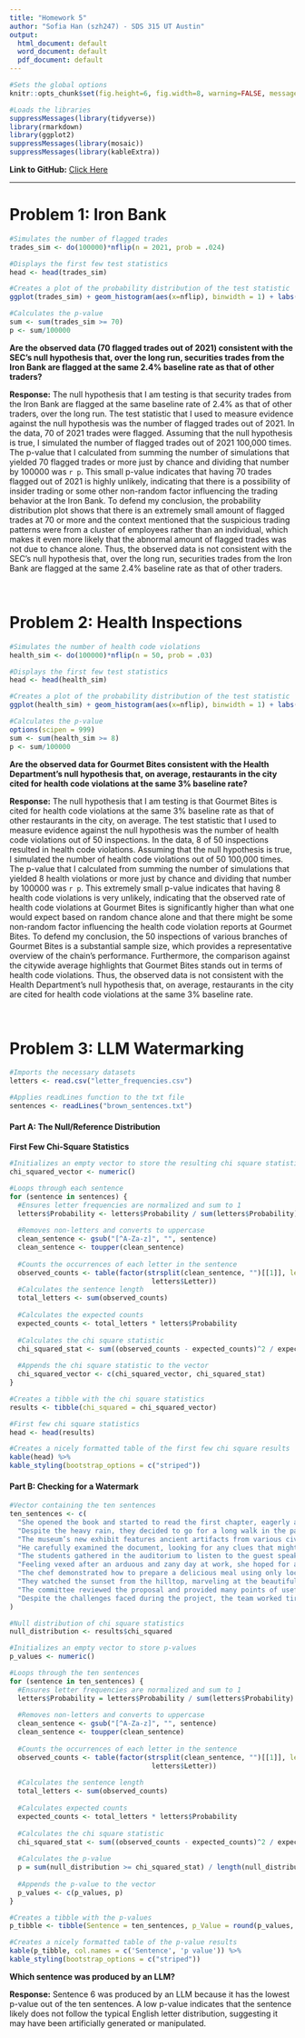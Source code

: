---
title: "Homework 5"
author: "Sofia Han (szh247) - SDS 315 UT Austin"
output:
  html_document: default
  word_document: default
  pdf_document: default
---

```{r global_options, echo=FALSE, warning=FALSE}
#Sets the global options
knitr::opts_chunk$set(fig.height=6, fig.width=8, warning=FALSE, message=FALSE, error=FALSE, tidy=TRUE, tidy.opts=list(width.cutoff=60))

#Loads the libraries 
suppressMessages(library(tidyverse))
library(rmarkdown)
library(ggplot2)
suppressMessages(library(mosaic))
suppressMessages(library(kableExtra))
```

**Link to GitHub:** [Click Here](https://github.com/sofiahan/SDS-315-Homework)

***

# **Problem 1: Iron Bank**

```{r echo=FALSE}
#Simulates the number of flagged trades 
trades_sim <- do(100000)*nflip(n = 2021, prob = .024)

#Displays the first few test statistics
head <- head(trades_sim)

#Creates a plot of the probability distribution of the test statistic
ggplot(trades_sim) + geom_histogram(aes(x=nflip), binwidth = 1) + labs(title = "Probability Distribution of The Number of Flagged Trades out of 2021", x = "Number of Flagged Trades", y = "Frequency")

#Calculates the p-value
sum <- sum(trades_sim >= 70) 
p <- sum/100000 
```


**Are the observed data (70 flagged trades out of 2021) consistent with the SEC's null hypothesis that, over the long run, securities trades from the Iron Bank are flagged at the same 2.4% baseline rate as that of other traders?**

**Response:** The null hypothesis that I am testing is that security trades from the Iron Bank are flagged at the same baseline rate of 2.4% as that of other traders, over the long run. The test statistic that I used to measure evidence against the null hypothesis was the number of flagged trades out of 2021. In the data, 70 of 2021 trades were flagged. Assuming that the null hypothesis is true, I simulated the number of flagged trades out of 2021 100,000 times. The p-value that I calculated from summing the number of simulations that yielded 70 flagged trades or more just by chance and dividing that number by 100000 was `r p`. This small p-value indicates that having 70 trades flagged out of 2021 is highly unlikely, indicating that there is a possibility of insider trading or some other non-random factor influencing the trading behavior at the Iron Bank. To defend my conclusion, the probability distribution plot shows that there is an extremely small amount of flagged trades at 70 or more and the context mentioned that the suspicious trading patterns were from a cluster of employees rather than an individual, which makes it even more likely that the abnormal amount of flagged trades was not due to chance alone. Thus, the observed data is not consistent with the SEC's null hypothesis that, over the long run, securities trades from the Iron Bank are flagged at the same 2.4% baseline rate as that of other traders.   

<br>

# **Problem 2: Health Inspections**

```{r echo=FALSE}
#Simulates the number of health code violations
health_sim <- do(100000)*nflip(n = 50, prob = .03)

#Displays the first few test statistics
head <- head(health_sim)

#Creates a plot of the probability distribution of the test statistic
ggplot(health_sim) + geom_histogram(aes(x=nflip), binwidth = 1) + labs(title = "Probability Distribution of The Number of Health Code Violations out of 50 Inspections", x = "Number of Health Code Violations", y = "Frequency")

#Calculates the p-value
options(scipen = 999)
sum <- sum(health_sim >= 8) 
p <- sum/100000 
```


**Are the observed data for Gourmet Bites consistent with the Health Department's null hypothesis that, on average, restaurants in the city cited for health code violations at the same 3% baseline rate?**

**Response:** The null hypothesis that I am testing is that Gourmet Bites is cited for health code violations at the same 3% baseline rate as that of other restaurants in the city, on average. The test statistic that I used to measure evidence against the null hypothesis was the number of health code violations out of 50 inspections. In the data, 8 of 50 inspections resulted in health code violations. Assuming that the null hypothesis is true, I simulated the number of health code violations out of 50 100,000 times. The p-value that I calculated from summing the number of simulations that yielded 8 health violations or more just by chance and dividing that number by 100000 was `r p`. This extremely small p-value indicates that having 8 health code violations is very unlikely, indicating that the observed rate of health code violations at Gourmet Bites is significantly higher than what one would expect based on random chance alone and that there might be some non-random factor influencing the health code violation reports at Gourmet Bites. To defend my conclusion, the 50 inspections of various branches of Gourmet Bites is a substantial sample size, which provides a representative overview of the chain's performance. Furthermore, the comparison against the citywide average highlights that Gourmet Bites stands out in terms of health code violations. Thus, the observed data is not consistent with the Health Department's null hypothesis that, on average, restaurants in the city are cited for health code violations at the same 3% baseline rate. 

<br>

# **Problem 3: LLM Watermarking**

```{r echo=FALSE}
#Imports the necessary datasets
letters <- read.csv("letter_frequencies.csv")

#Applies readLines function to the txt file 
sentences <- readLines("brown_sentences.txt")
```

#### Part A: The Null/Reference Distribution

**First Few Chi-Square Statistics**
```{r echo=FALSE}
#Initializes an empty vector to store the resulting chi square statistics
chi_squared_vector <- numeric()

#Loops through each sentence 
for (sentence in sentences) {
  #Ensures letter frequencies are normalized and sum to 1
  letters$Probability <- letters$Probability / sum(letters$Probability)
  
  #Removes non-letters and converts to uppercase
  clean_sentence <- gsub("[^A-Za-z]", "", sentence)
  clean_sentence <- toupper(clean_sentence)
  
  #Counts the occurrences of each letter in the sentence
  observed_counts <- table(factor(strsplit(clean_sentence, "")[[1]], levels =
                                   letters$Letter))
  #Calculates the sentence length
  total_letters <- sum(observed_counts)
  
  #Calculates the expected counts
  expected_counts <- total_letters * letters$Probability
  
  #Calculates the chi square statistic
  chi_squared_stat <- sum((observed_counts - expected_counts)^2 / expected_counts)
  
  #Appends the chi square statistic to the vector
  chi_squared_vector <- c(chi_squared_vector, chi_squared_stat)
}

#Creates a tibble with the chi square statistics
results <- tibble(chi_squared = chi_squared_vector)

#First few chi square statistics
head <- head(results)

#Creates a nicely formatted table of the first few chi square results
kable(head) %>%
kable_styling(bootstrap_options = c("striped"))
```


#### Part B: Checking for a Watermark

```{r echo=FALSE}
#Vector containing the ten sentences
ten_sentences <- c(
  "She opened the book and started to read the first chapter, eagerly anticipating what might come next.",
  "Despite the heavy rain, they decided to go for a long walk in the park, crossing the main avenue by the fountain in the center.",
  "The museum’s new exhibit features ancient artifacts from various civilizations around the world.",
  "He carefully examined the document, looking for any clues that might help solve the mystery.",
  "The students gathered in the auditorium to listen to the guest speaker’s inspiring lecture.",
  "Feeling vexed after an arduous and zany day at work, she hoped for a peaceful and quiet evening at home, cozying up after a quick dinner with some TV, or maybe a book on her upcoming visit to Auckland.",
  "The chef demonstrated how to prepare a delicious meal using only locally sourced ingredients, focusing mainly on some excellent dinner recipes from Spain.",
  "They watched the sunset from the hilltop, marveling at the beautiful array of colors in the sky.",
  "The committee reviewed the proposal and provided many points of useful feedback to improve the project’s effectiveness.",
  "Despite the challenges faced during the project, the team worked tirelessly to ensure its successful completion, resulting in a product that exceeded everyone’s expectations."
)

#Null distribution of chi square statistics
null_distribution <- results$chi_squared

#Initializes an empty vector to store p-values
p_values <- numeric()

#Loops through the ten sentences
for (sentence in ten_sentences) {
  #Ensures letter frequencies are normalized and sum to 1
  letters$Probability = letters$Probability / sum(letters$Probability)
  
  #Removes non-letters and converts to uppercase
  clean_sentence <- gsub("[^A-Za-z]", "", sentence)
  clean_sentence <- toupper(clean_sentence)
  
  #Counts the occurrences of each letter in the sentence
  observed_counts <- table(factor(strsplit(clean_sentence, "")[[1]], levels =
                                   letters$Letter))
  
  #Calculates the sentence length
  total_letters <- sum(observed_counts)
  
  #Calculates expected counts
  expected_counts <- total_letters * letters$Probability
  
  #Calculates the chi square statistic
  chi_squared_stat <- sum((observed_counts - expected_counts)^2 / expected_counts)
  
  #Calculates the p-value
  p = sum(null_distribution >= chi_squared_stat) / length(null_distribution)
  
  #Appends the p-value to the vector
  p_values <- c(p_values, p)
}

#Creates a tibble with the p-values
p_tibble <- tibble(Sentence = ten_sentences, p_Value = round(p_values, 3))

#Creates a nicely formatted table of the p-value results
kable(p_tibble, col.names = c('Sentence', 'p value')) %>%
kable_styling(bootstrap_options = c("striped"))
```
**Which sentence was produced by an LLM?**

**Response:** Sentence 6 was produced by an LLM because it has the lowest p-value out of the ten sentences. A low p-value indicates that the sentence likely does not follow the typical English letter distribution, suggesting it may have been artificially generated or manipulated.

<br>


